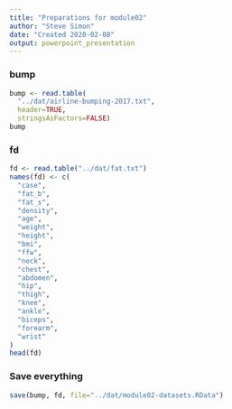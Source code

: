 ```yaml
---
title: "Preparations for module02"
author: "Steve Simon"
date: "Created 2020-02-08"
output: powerpoint_presentation
---
```


### bump

```r
bump <- read.table(
  "../dat/airline-bumping-2017.txt", 
  header=TRUE,
  stringsAsFactors=FALSE)
bump
```

### fd

```r
fd <- read.table("../dat/fat.txt")
names(fd) <- c(
  "case", 
  "fat_b", 
  "fat_s", 
  "density", 
  "age",
  "weight", 
  "height", 
  "bmi", 
  "ffw", 
  "neck", 
  "chest",
  "abdomen", 
  "hip", 
  "thigh", 
  "knee", 
  "ankle",
  "biceps", 
  "forearm", 
  "wrist"
)
head(fd)  
```

### Save everything

```r
save(bump, fd, file="../dat/module02-datasets.RData")
```


